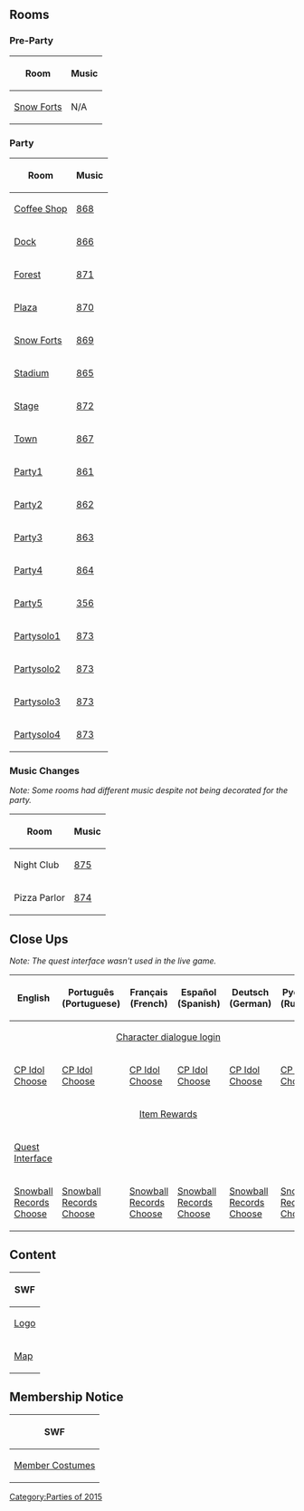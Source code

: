 

==Rooms==
===Pre-Party===
<center>
{|class="wikitable" border="1"
!Room
!Music
|-
|[[Media:SoundStudioParty2015PreForts.swf|Snow Forts]]||N/A
|}
</center>

===Party===
<center>
{|class="wikitable" border="1"
!Room!!Music
|-
|[[Media:RoomsCoffee-SoundStudioParty2015.swf|Coffee Shop]]||[[Media:Music868.swf|868]]
|-
|[[Media:RoomsDock-SoundStudioParty2015.swf|Dock]]||[[Media:Music866.swf|866]]
|-
|[[Media:RoomsForest-SoundStudioParty2015.swf|Forest]]||[[Media:Music871.swf|871]]
|-
|[[Media:RoomsPlaza-SoundStudioParty2015.swf|Plaza]]||[[Media:Music870.swf|870]]
|-
|[[Media:RoomsForts-SoundStudioParty2015.swf|Snow Forts]]||[[Media:Music869.swf|869]]
|-
|[[Media:RoomsRink-SoundStudioParty2015.swf|Stadium]]||[[Media:Music865.swf|865]]
|-
|[[Media:RoomsStage-SoundStudioParty2015.swf|Stage]]||[[Media:Music872.swf|872]]
|-
|[[Media:RoomsTown-SoundStudioParty2015.swf|Town]]||[[Media:Music867.swf|867]]
|-
|[[Media:RoomsParty1-SoundStudioParty2015.swf|Party1]]||[[Media:Music861.swf|861]]
|-
|[[Media:RoomsParty2-SoundStudioParty2015.swf|Party2]]||[[Media:Music862.swf|862]]
|-
|[[Media:RoomsParty3-SoundStudioParty2015.swf|Party3]]||[[Media:Music863.swf|863]]
|-
|[[Media:RoomsParty4-SoundStudioParty2015.swf|Party4]]||[[Media:Music864.swf|864]]
|-
|[[Media:RoomsParty5-SoundStudioParty2015.swf|Party5]]||[[Media:Music356.swf|356]]
|-
|[[Media:RoomsPartysolo1-SoundStudioParty2015.swf|Partysolo1]]||[[Media:Music873.swf|873]]
|-
|[[Media:RoomsPartysolo2-SoundStudioParty2015.swf|Partysolo2]]||[[Media:Music873.swf|873]]
|-
|[[Media:RoomsPartysolo3-SoundStudioParty2015.swf|Partysolo3]]||[[Media:Music873.swf|873]]
|-
|[[Media:RoomsPartysolo4-SoundStudioParty2015.swf|Partysolo4]]||[[Media:Music873.swf|873]]
|}
</center>

===Music Changes===
''Note: Some rooms had different music despite not being decorated for the party.''
<center>
{|class="wikitable" border="1"
!Room!!Music
|-
|Night Club||[[Media:Music875.swf|875]]
|-
|Pizza Parlor||[[Media:Music874.swf|874]]
|}
</center>

==Close Ups==
''Note: The quest interface wasn't used in the live game.''
<center>
{|class="wikitable" border="1"
!English!!Português (Portuguese)!!Français (French)!!Español (Spanish)!!Deutsch (German)!!Русский (Russian)
|-
|colspan="6" rowspan="1" align="center" |[[Media:Close_upsCharacter dialogue login-SoundStudioParty.swf|Character dialogue login]]
|-
|[[Media:ENClose_upsCpidol_choose_closeup-SoundStudioParty2015.swf|CP Idol Choose]]||[[Media:PTClose_upsCpidol_choose_closeup-SoundStudioParty2015.swf|CP Idol Choose]]||[[Media:FRClose_upsCpidol_choose_closeup-SoundStudioParty2015.swf|CP Idol Choose]]||[[Media:ESClose_upsCpidol_choose_closeup-SoundStudioParty2015.swf|CP Idol Choose]]||[[Media:DEClose_upsCpidol_choose_closeup-SoundStudioParty2015.swf|CP Idol Choose]]||[[Media:RUClose_upsCpidol_choose_closeup-SoundStudioParty2015.swf|CP Idol Choose]]
|-
|colspan="6" rowspan="1" align="center" |[[Media:Close_upsItem_rewards-SoundStudioParty2015.swf|Item Rewards]]
|-
|[[Media:ENClose_upsQuest_interface-SoundStudioParty.swf|Quest Interface]]||{{N/a}}||{{N/a}}||{{N/a}}||{{N/a}}||{{N/a}}
|-
|[[Media:ENClose_upsSnowballrecords_choose_closeup-SoundStudioParty2015.swf|Snowball Records Choose]]||[[Media:PTClose_upsSnowballrecords_choose_closeup-SoundStudioParty2015.swf|Snowball Records Choose]]||[[Media:FRClose_upsSnowballrecords_choose_closeup-SoundStudioParty2015.swf|Snowball Records Choose]]||[[Media:ESClose_upsSnowballrecords_choose_closeup-SoundStudioParty2015.swf|Snowball Records Choose]]||[[Media:DEClose_upsSnowballrecords_choose_closeup-SoundStudioParty2015.swf|Snowball Records Choose]]||[[Media:RUClose_upsSnowballrecords_choose_closeup-SoundStudioParty2015.swf|Snowball Records Choose]]
|}
</center>

==Content==
<center>
{|class="wikitable" border="1"
!SWF
|-
|[[Media:ContentLogo-SoundStudioParty.swf|Logo]]
|-
|[[Media:ContentMap-SoundStudioParty.swf|Map]]
|}
</center>

==Membership Notice==
<center>
{|class="wikitable" border="1"
!SWF
|-
|[[Media:MembershipParty1-SoundStudioParty2015.swf|Member Costumes]]
|}
</center>
{{Parties}}

[[Category:Parties of 2015]]